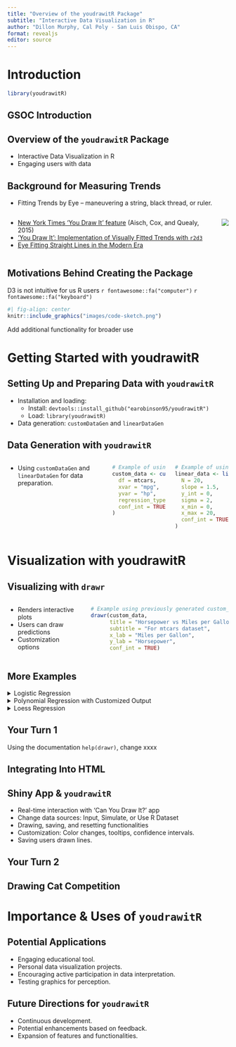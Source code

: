 ```yaml
---
title: "Overview of the youdrawitR Package"
subtitle: "Interactive Data Visualization in R"
author: "Dillon Murphy, Cal Poly - San Luis Obispo, CA"
format: revealjs
editor: source
---
```


# Introduction

```r
library(youdrawitR)
```

## GSOC Introduction

<!-- Introduction, Application process, timeline, my project -->

## Overview of the `youdrawitR` Package

-   Interactive Data Visualization in R
-   Engaging users with data

<!-- Include Output or Gif -->

## Background for Measuring Trends


-   Fitting Trends by Eye -- maneuvering a string, black thread, or ruler.

:::: columns
::: column
-   [New York Times 'You Draw It' feature](https://www.nytimes.com/interactive/2015/05/28/upshot/you-draw-it-how-family-income-affects-childrens-college-chances.html) (Aisch, Cox, and Quealy, 2015)
-   ['You Draw It': Implementation of Visually Fitted Trends with `r2d3`](https://jds-online.org/journal/JDS/article/1317/info)
-   [Eye Fitting Straight Lines in the Modern Era](https://www.tandfonline.com/doi/abs/10.1080/10618600.2022.2140668?journalCode=ucgs20)
:::
::: column

![](images/nyt-caraccidents.png)

:::
::::


## Motivations Behind Creating the Package

D3 is not intuitive for us R users `r fontawesome::fa("computer")` `r fontawesome::fa("keyboard")`

```r
#| fig-align: center
knitr::include_graphics("images/code-sketch.png")
```


Add additional functionality for broader use

# Getting Started with youdrawitR

## Setting Up and Preparing Data with `youdrawitR`

-   Installation and loading:
    -   Install: `devtools::install_github("earobinson95/youdrawitR")`
    -   Load: `library(youdrawitR)`
-   Data generation: `customDataGen` and `linearDataGen`

<!-- drawr function for data visualization -->

## Data Generation with `youdrawitR`

::: columns
-   Using `customDataGen` and `linearDataGen` for data preparation.

::: {.column width="50%"}
```r
# Example of using customDataGen
custom_data <- customDataGen(
  df = mtcars,
  xvar = "mpg",
  yvar = "hp",
  regression_type = "linear",
  conf_int = TRUE
)
```
:::

::: {.column width="50%"}
```r
# Example of using linearDataGen
linear_data <- linearDataGen(
  N = 20,
  slope = 1.5,
  y_int = 0,
  sigma = 2,
  x_min = 0,
  x_max = 20,
  conf_int = TRUE
)
```
:::
:::

# Visualization with youdrawitR

## Visualizing with `drawr`

::: columns
::: {.column width="35%"}
-   Renders interactive plots
-   Users can draw predictions
-   Customization options
:::

::: {.column width="65%"}
```r
# Example using previously generated custom_data
drawr(custom_data, 
      title = "Horsepower vs Miles per Gallon", 
      subtitle = "For mtcars dataset",
      x_lab = "Miles per Gallon",
      y_lab = "Horsepower",
      conf_int = TRUE)
```
:::
:::

## More Examples

<!-- Maybe consider putting each of these examples on their own slide for more space? -->

<details>

<summary>Logistic Regression</summary>

::: columns
::: {.column width="50%"}
```r
# Generating data with logistic regression
# For this example, we'll need a binary response variable. 
# Let's create a binary variable based on horsepower.
mtcars$high_hp <- ifelse(mtcars$hp > 120, 1, 0)

logistic_data <- customDataGen(
  df = mtcars,
  xvar = "mpg",
  yvar = "high_hp",
  regression_type = "logistic"
)

drawr(logistic_data, 
      title = "Probability High Horsepower vs MPG (Logistic)", 
      subtitle = "For mtcars dataset",
      x_lab = "Miles per Gallon",
      y_lab = "High Horsepower (1 = Yes, 0 = No)")

```
:::

::: {.column width="50%"}
```r
# Generating data with logistic regression
# For this example, we'll need a binary response variable. 
# Let's create a binary variable based on horsepower.
mtcars$high_hp <- ifelse(mtcars$hp > 120, 1, 0)

logistic_data <- customDataGen(
  df = mtcars,
  xvar = "mpg",
  yvar = "high_hp",
  regression_type = "logistic"
)

drawr(logistic_data, 
      title = "Probability High Horsepower vs MPG (Logistic)", 
      subtitle = "For mtcars dataset",
      x_lab = "Miles per Gallon",
      y_lab = "High Horsepower (1 = Yes, 0 = No)")
```
:::
:::

</details>

<details>

<summary>Polynomial Regression with Customized Output</summary>

::: columns
::: {.column width="50%"}
```r
# Generating data with polynomial regression of degree 2
poly_data <- customDataGen(
  df = mtcars,
  xvar = "mpg",
  yvar = "hp",
  regression_type = "polynomial",
  degree = 2
)

# Customized drawr output
drawr(poly_data, 
      title = "Horsepower vs Miles per Gallon (Polynomial)", 
      subtitle = "For mtcars dataset",
      x_lab = "Miles per Gallon",
      y_lab = "Horsepower",
      drawn_line_color = "red",
      true_line_color = "rgba(0,255,0,.8)",
      draw_region_color = "#FFFFFF",
      show_tooltip = TRUE)
```
:::

::: {.column width="50%"}
```r
poly_data <- customDataGen(
  df = mtcars,
  xvar = "mpg",
  yvar = "hp",
  regression_type = "polynomial",
  degree = 2
)

# Customized drawr output
drawr(poly_data, 
      title = "Horsepower vs Miles per Gallon (Polynomial)", 
      subtitle = "For mtcars dataset",
      x_lab = "Miles per Gallon",
      y_lab = "Horsepower",
      drawn_line_color = "red",
      true_line_color = "rgba(0,255,0,.8)",
      draw_region_color = "#FFFFFF",
      show_tooltip = TRUE)
```
:::
:::

</details>

<details>

<summary>Loess Regression</summary>

::: columns
::: {.column width="50%"}
```r
# Generating data with loess regression
loess_data <- customDataGen(
  df = mtcars,
  xvar = "mpg",
  yvar = "hp",
  regression_type = "loess",
  span = 0.75
)

drawr(loess_data, 
      title = "Horsepower vs Miles per Gallon (Loess)", 
      subtitle = "For mtcars dataset",
      x_lab = "Miles per Gallon",
      y_lab = "Horsepower")
```
:::

::: {.column width="50%"}
```r
# Generating data with loess regression
loess_data <- customDataGen(
  df = mtcars,
  xvar = "mpg",
  yvar = "hp",
  regression_type = "loess",
  span = 0.75
)

drawr(loess_data, 
      title = "Horsepower vs Miles per Gallon (Loess)", 
      subtitle = "For mtcars dataset",
      x_lab = "Miles per Gallon",
      y_lab = "Horsepower")
```
:::
:::

</details>

## Your Turn 1

<!-- Let user install and use package -->

Using the documentation `help(drawr)`, change xxxx

<!-- Questions about what worked -->

## Integrating Into HTML

<!-- Quarto, Shiny App, Save to Html Option -->

## Shiny App & `youdrawitR`

-   Real-time interaction with 'Can You Draw It?' app
-   Change data sources: Input, Simulate, or Use R Dataset
-   Drawing, saving, and resetting functionalities
-   Customization: Color changes, tooltips, confidence intervals.
-   Saving users drawn lines.

<!-- Let Them Try Shiny App -->

## Your Turn 2

<!-- Mention Inner Workings (Try it yourself) -->

<!-- Feedback -->

## Drawing Cat Competition

# Importance & Uses of `youdrawitR`

## Potential Applications

-   Engaging educational tool.
-   Personal data visualization projects.
-   Encouraging active participation in data interpretation.
-   Testing graphics for perception.

## Future Directions for `youdrawitR`

-   Continuous development.
-   Potential enhancements based on feedback.
-   Expansion of features and functionalities.
